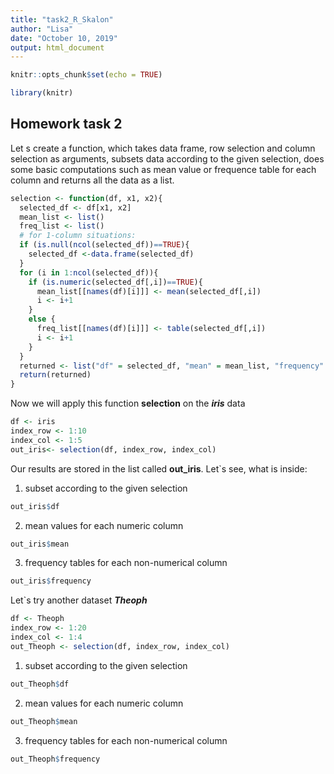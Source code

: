 ```yaml
---
title: "task2_R_Skalon"
author: "Lisa"
date: "October 10, 2019"
output: html_document
---
```


```r
knitr::opts_chunk$set(echo = TRUE)
```

```r
library(knitr)
```

## Homework task 2

Let s create a function, which takes data frame, row selection and column selection as arguments, subsets data according to the given selection, does some basic computations such as mean value or frequence table for each column and returns all the data as a list.

```r
selection <- function(df, x1, x2){
  selected_df <- df[x1, x2]
  mean_list <- list()
  freq_list <- list()
  # for 1-column situations:
  if (is.null(ncol(selected_df))==TRUE){
    selected_df <-data.frame(selected_df)
  }
  for (i in 1:ncol(selected_df)){
    if (is.numeric(selected_df[,i])==TRUE){
      mean_list[[names(df)[i]]] <- mean(selected_df[,i])
      i <- i+1
    } 
    else {
      freq_list[[names(df)[i]]] <- table(selected_df[,i])
      i <- i+1
    }
  }
  returned <- list("df" = selected_df, "mean" = mean_list, "frequency" = freq_list)
  return(returned)
}

```

Now we will apply this function **selection** on the ***iris*** data
```r
df <- iris
index_row <- 1:10
index_col <- 1:5
out_iris<- selection(df, index_row, index_col)
```
Our results are stored in the list called **out_iris**. Let`s see, what is inside:

1. subset according to the given selection
```r
out_iris$df
```

2. mean values for each numeric column
```r
out_iris$mean
```

3. frequency tables for each non-numerical column
```r
out_iris$frequency
```

Let`s try another dataset ***Theoph***
```r
df <- Theoph
index_row <- 1:20
index_col <- 1:4
out_Theoph <- selection(df, index_row, index_col)
```
1. subset according to the given selection
```r
out_Theoph$df
```

2. mean values for each numeric column
```r
out_Theoph$mean
```

3. frequency tables for each non-numerical column
```r
out_Theoph$frequency
```


